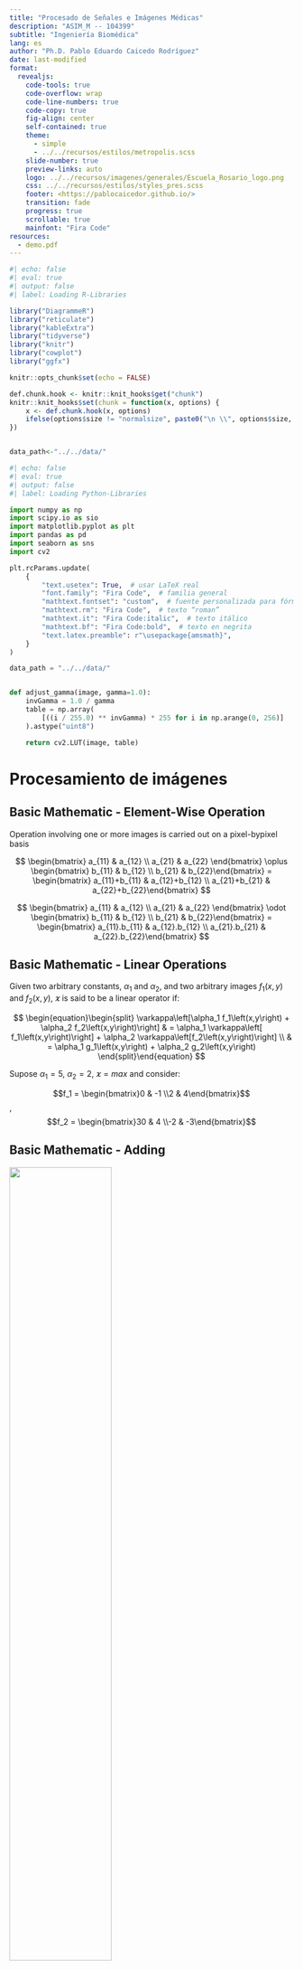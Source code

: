 ```yaml
---
title: "Procesado de Señales e Imágenes Médicas"
description: "ASIM_M -- 104399"
subtitle: "Ingeniería Biomédica"
lang: es
author: "Ph.D. Pablo Eduardo Caicedo Rodríguez"
date: last-modified
format:
  revealjs: 
    code-tools: true
    code-overflow: wrap
    code-line-numbers: true
    code-copy: true
    fig-align: center
    self-contained: true
    theme: 
      - simple
      - ../../recursos/estilos/metropolis.scss
    slide-number: true
    preview-links: auto
    logo: ../../recursos/imagenes/generales/Escuela_Rosario_logo.png
    css: ../../recursos/estilos/styles_pres.scss
    footer: <https://pablocaicedor.github.io/>
    transition: fade
    progress: true
    scrollable: true
    mainfont: "Fira Code"
resources:
  - demo.pdf
---
```


```r
#| echo: false
#| eval: true
#| output: false
#| label: Loading R-Libraries

library("DiagrammeR")
library("reticulate")
library("kableExtra")
library("tidyverse")
library("knitr")
library("cowplot")
library("ggfx")

knitr::opts_chunk$set(echo = FALSE)

def.chunk.hook <- knitr::knit_hooks$get("chunk")
knitr::knit_hooks$set(chunk = function(x, options) {
    x <- def.chunk.hook(x, options)
    ifelse(options$size != "normalsize", paste0("\n \\", options$size, "\n\n", x, "\n\n \\normalsize"), x)
})


data_path<-"../../data/"

```

```python
#| echo: false
#| eval: true
#| output: false
#| label: Loading Python-Libraries

import numpy as np
import scipy.io as sio
import matplotlib.pyplot as plt
import pandas as pd
import seaborn as sns
import cv2

plt.rcParams.update(
    {
        "text.usetex": True,  # usar LaTeX real
        "font.family": "Fira Code",  # familia general
        "mathtext.fontset": "custom",  # fuente personalizada para fórmulas
        "mathtext.rm": "Fira Code",  # texto “roman”
        "mathtext.it": "Fira Code:italic",  # texto itálico
        "mathtext.bf": "Fira Code:bold",  # texto en negrita
        "text.latex.preamble": r"\usepackage{amsmath}",
    }
)

data_path = "../../data/"


def adjust_gamma(image, gamma=1.0):
    invGamma = 1.0 / gamma
    table = np.array(
        [((i / 255.0) ** invGamma) * 255 for i in np.arange(0, 256)]
    ).astype("uint8")

    return cv2.LUT(image, table)

```

# Procesamiento de imágenes

## Basic Mathematic - Element-Wise Operation

::: {.callout-tip title="Definition" collapsible="false"}

Operation involving one or more images is carried out on a pixel-bypixel basis

:::

$$ 
\begin{bmatrix}
a_{11} & a_{12} \\
a_{21} & a_{22}  
\end{bmatrix} \oplus \begin{bmatrix} b_{11} & b_{12} \\  b_{21} & b_{22}\end{bmatrix} = \begin{bmatrix} a_{11}+b_{11} & a_{12}+b_{12} \\  a_{21}+b_{21} & a_{22}+b_{22}\end{bmatrix} $$

$$ 
\begin{bmatrix}
a_{11} & a_{12} \\
a_{21} & a_{22}  
\end{bmatrix} \odot \begin{bmatrix} b_{11} & b_{12} \\  b_{21} & b_{22}\end{bmatrix} = \begin{bmatrix} a_{11}.b_{11} & a_{12}.b_{12} \\  a_{21}.b_{21} & a_{22}.b_{22}\end{bmatrix} $$

## Basic Mathematic - Linear Operations{.scrollable}

::: {.callout-tip title="Definition" collapsible="false"}

Given two arbitrary constants, $\alpha_1$ and $\alpha_2$, and two arbitrary images $f_1\left(x,y\right)$ and $f_2\left(x,y\right)$, $\varkappa$ is said to be a linear operator if:

$$ \begin{equation}\begin{split} \varkappa\left[\alpha_1 f_1\left(x,y\right) + \alpha_2 f_2\left(x,y\right)\right] & =  \alpha_1 \varkappa\left[ f_1\left(x,y\right)\right] + \alpha_2 \varkappa\left[f_2\left(x,y\right)\right] \\ & = \alpha_1 g_1\left(x,y\right) + \alpha_2 g_2\left(x,y\right) \end{split}\end{equation} $$

:::

Supose $\alpha_1 = 5$, $\alpha_2 = 2$, $\varkappa = max$ and consider:

$$f_1 = \begin{bmatrix}0 & -1 \\2 & 4\end{bmatrix}$$, $$f_2 = \begin{bmatrix}30 & 4 \\-2 & -3\end{bmatrix}$$

## Basic Mathematic - Adding


 ![](../../recursos/imagenes/Presentaciones/PSIM/female-chest-x-ray.jpg){fig-align="center" height=60%} 

## Basic Mathematic - Adding {.scrollable}


::: {.panel-tabset} 

## Images



```python
#| echo: false
#| eval: true
#| output: true
#| fig-align: "center"
#| layout: [[45,-10, 45], [100]]
#| label: xray-loading

x_ray_chest = cv2.imread("../../recursos/imagenes/Presentaciones/PSIM/female-chest-x-ray.jpg")
plt.imshow(x_ray_chest, cmap="gray")
plt.show()
image_synt1 = 100*np.abs(np.random.normal(0, 1, x_ray_chest.shape))
plt.imshow(image_synt1)
plt.show()
final_image = np.uint8(x_ray_chest+image_synt1)
plt.imshow(final_image)
plt.show()

```

## Code


```python
#| echo: true
#| eval: false
#| output: false
#| fig-align: "center"
#| label: xray-loading-text

x_ray_chest = cv2.imread("../../recursos/imagenes/Presentaciones/PSIM/female-chest-x-ray.jpg")
plt.imshow(x_ray_chest, cmap="gray")
plt.show()
image_synt1 = 100*np.abs(np.random.normal(0, 1, x_ray_chest.shape))
plt.imshow(image_synt1)
plt.show()
final_image = np.uint8(x_ray_chest+image_synt1)
plt.imshow(final_image)
plt.show()

```

:::

## Basic Mathematic - Multiplying {.scrollable}



::: {.panel-tabset} 

## Images



```python
#| echo: false
#| eval: true
#| output: true
#| fig-align: "center"
#| layout: [[45,-10, 45], [100]]
#| label: xray-loading-mult

x_ray_chest = cv2.imread("../../recursos/imagenes/Presentaciones/PSIM/female-chest-x-ray.jpg")
mask = np.uint8(np.zeros(x_ray_chest.shape))
mask[400:700, 250:600, :]=1
plt.imshow(x_ray_chest)
plt.show()
plt.imshow(255*mask)
plt.show()
plt.imshow(np.multiply(x_ray_chest,mask))
plt.show()

```

## Code


```python
#| echo: true
#| eval: false
#| output: false
#| fig-align: "center"
#| label: xray-loading-text-mult

x_ray_chest = cv2.imread("../../recursos/imagenes/Presentaciones/PSIM/female-chest-x-ray.jpg")
mask = np.uint8(np.zeros(x_ray_chest.shape))
mask[400:700, 250:600, :]=1
plt.imshow(x_ray_chest)
plt.show()
plt.imshow(255*mask)
plt.show()
plt.imshow(np.multiply(x_ray_chest,mask))
plt.show()

```

:::

## Basic Mathematic - Pixel intensity {.scrollable}



::: {.panel-tabset} 

## Images



```python
#| echo: false
#| eval: true
#| output: true
#| fig-align: "center"
#| layout-ncol: 3
#| label: xray-loading-pxinten
#| fig-subcap: 
#|  - "Original"
#|  - "Exp=1.1"
#|  - "Exp=1.2"
#|  - "Exp=0.2"
#|  - "Exp=0.30"
#|  - "Exp=0.5"

x_ray_chest_gray = cv2.cvtColor(x_ray_chest, cv2.COLOR_BGR2GRAY)
plt.imshow(x_ray_chest_gray, cmap="gray")
plt.show()
plt.imshow(np.power(x_ray_chest_gray,1.1), cmap="gray")
plt.show()
plt.imshow(np.power(x_ray_chest_gray,1.2), cmap="gray")
plt.show()
plt.imshow(np.power(x_ray_chest_gray,0.2), cmap="gray")
plt.show()
plt.imshow(np.power(x_ray_chest_gray,0.3), cmap="gray")
plt.show()
plt.imshow(np.power(x_ray_chest_gray,0.5), cmap="gray")
plt.show()

```

## Code


```python
#| echo: true
#| eval: false
#| output: false
#| fig-align: "center"
#| label: xray-loading-text-pxinten

x_ray_chest_gray = cv2.cvtColor(x_ray_chest, cv2.COLOR_BGR2GRAY)
plt.imshow(x_ray_chest_gray, cmap="gray")
plt.show()
plt.imshow(np.power(x_ray_chest_gray,1.1), cmap="gray")
plt.show()
plt.imshow(np.power(x_ray_chest_gray,1.2), cmap="gray")
plt.show()
plt.imshow(np.power(x_ray_chest_gray,0.2), cmap="gray")
plt.show()
plt.imshow(np.power(x_ray_chest_gray,0.3), cmap="gray")
plt.show()
plt.imshow(np.power(x_ray_chest_gray,0.5), cmap="gray")
plt.show()

```

:::


## Basic Mathematic - Pixel intensity {.scrollable}

![Taken from: Gonzalez, Rafael C., y Richard E. Woods. Digital Image Processing. New York, NY: Pearson, 2018.](../../recursos/imagenes/Presentaciones/PSIM/intensity_light.png)

## Basic Mathematic - Pixel intensity {.scrollable}

![Taken from: Gonzalez, Rafael C., y Richard E. Woods. Digital Image Processing. New York, NY: Pearson, 2018.](../../recursos/imagenes/Presentaciones/PSIM/intensity_light2.png)

<!-- TODO: FALTAN MAS APLICACIONES DE LA MATEMATICA BASICA -->

## Neighborhood operations

![Taken from: Gonzalez, Rafael C., y Richard E. Woods. Digital Image Processing. New York, NY: Pearson, 2018.](../../recursos/imagenes/Presentaciones/PSIM/convolution.png)

## Neighborhood Operations

:::{.small_font}

  For example, suppose that the specified operation is to compute the average value of the pixels in a rectangular neighborhood of size mn × centered on $\left(x,y\right)$. The coordinates of pixels in this region are the elements of set $S_{xy}$.

:::




::: {.panel-tabset} 

## Images

::: columns

:::{.column width="50%"}

```python
#| echo: false
#| eval: true
#| output: true
#| label: elderly_load_nf1
#| fig-cap: "Elderly woman image"

elderly = cv2.imread("../../recursos/imagenes/Presentaciones/PSIM/elderly.jpg")
plt.imshow(elderly)

```



:::

:::{.column width="50%"}


```python
#| echo: false
#| eval: true
#| output: true
#| label: elderly_load_nf4
#| fig-cap: "Gray-scale image"

elderly_gray = cv2.cvtColor(elderly, cv2.COLOR_BGR2GRAY)
plt.imshow(elderly_gray, cmap="gray")

```

:::

:::

## code


```python
#| echo: true
#| eval: false
#| output: false
#| label: elderly_load_nf3
#| fig-cap: "Elderly woman image"
#|

elderly = cv2.imread("../../recursos/imagenes/Presentaciones/PSIM/elderly.jpg")
plt.imshow(elderly)
elderly_gray = cv2.cvtColor(elderly, cv2.COLOR_BGR2GRAY)
plt.imshow(elderly_gray, cmap="gray")

```



:::

## Neighborhood operations


::: {.panel-tabset} 

## Original


```python
#| echo: false
#| eval: true
#| output: true
#| label: mean_filter_elderly_gray_a

plt.imshow(elderly_gray, cmap="gray")

N = 10

kernel = np.ones((N,N),np.float32)/(N*N)
dst = cv2.filter2D(elderly_gray,-1,kernel)


```
## Averaging

```python
#| echo: false
#| eval: true
#| output: true
#| label: mean_filter_elderly_gray_b

plt.imshow(dst, cmap="gray")
```

## Code

```python
#| echo: true
#| eval: false
#| output: false
#| label: mean_filter_elderly_gray_c

N = 10
kernel = np.ones((N,N),np.float32)/(N*N)
dst = cv2.filter2D(elderly_gray,-1,kernel)
plt.imshow(dst, cmap="gray")
```
:::



## Neighborhood operations


::: {.panel-tabset} 

## Original


```python
#| echo: false
#| eval: true
#| output: true
#| label: median_filter_elderly_gray_a

plt.imshow(elderly_gray, cmap="gray")

N=11

dst1 = cv2.medianBlur(elderly_gray, N)


```
## Median

```python
#| echo: false
#| eval: true
#| output: true
#| label: median_filter_elderly_gray_b

plt.imshow(dst1, cmap="gray")
```

## Code

```python
#| echo: true
#| eval: false
#| output: false
#| label: median_filter_elderly_gray_c

N=11

dst1 = cv2.medianBlur(elderly_gray, N)
plt.imshow(dst1, cmap="gray")

```
:::

## Neighborhood operations


::: {.panel-tabset} 

## Mean


```python
#| echo: false
#| eval: true
#| output: true
#| label: compare_Blur_filter_A

plt.imshow(dst, cmap="gray")

```
## Median

```python
#| echo: false
#| eval: true
#| output: true
#| label: compare_Blur_filter_B

plt.imshow(dst1, cmap="gray")
```

:::

## Neighborhood operations

![Taken from: Gonzalez, Rafael C., y Richard E. Woods. Digital Image Processing. New York, NY: Pearson, 2018.](../../recursos/imagenes/Presentaciones/PSIM/spatial_trasnformation.png)

## Neighborhood operations

![Taken from: http://datagenetics.com/blog/august32013/index.html](../../recursos/imagenes/Presentaciones/PSIM/spatial_aliasing.png)


## Edge dection{.scrollable}

```python
#| echo: false
#| eval: true
#| output: true
#| label: edge detector
dst = cv2.Canny(elderly_gray, 100, 200)
plt.imshow(dst, cmap="gray")

```

## Edge dection{.scrollable}


![](../../recursos/imagenes/Presentaciones/PSIM/Bordes.png){fig-align="center"} 


## Edge dection{.scrollable}


::: {.panel-tabset} 

## Images Grad Y

```python
#| echo: false
#| eval: true
#| output: true
#| label: sobel detector Y
dst = cv2.Sobel(elderly_gray, cv2.CV_16S, 0, 1,  ksize=3, scale=1, delta=0, borderType= cv2.BORDER_DEFAULT)
dst1 = np.uint8(255*dst/np.max(dst))
plt.imshow(dst, cmap="gray")

```

## Images Grad X

```python
#| echo: false
#| eval: true
#| output: true
#| label: sobel detector X
dst = cv2.Sobel(elderly_gray, cv2.CV_16S, 1, 0,  ksize=3, scale=1, delta=0, borderType= cv2.BORDER_DEFAULT)
dst1 = np.uint8(255*dst/np.max(dst))
plt.imshow(dst, cmap="gray")

```

## Images Grad Trunc Y

```python
#| echo: false
#| eval: true
#| output: true
#| label: sobel detector Y Trunc
dst = cv2.Sobel(elderly_gray, cv2.CV_16S, 0, 1,  ksize=3, scale=1, delta=0, borderType= cv2.BORDER_DEFAULT)
dst1 = np.uint8(255*dst/np.max(dst))
plt.imshow(dst1, cmap="gray")

```

## Images Trunc Grad X

```python
#| echo: false
#| eval: true
#| output: true
#| label: sobel detector X Trunc
dst = cv2.Sobel(elderly_gray, cv2.CV_16S, 1, 0,  ksize=3, scale=1, delta=0, borderType= cv2.BORDER_DEFAULT)
dst1 = np.uint8(255*dst/np.max(dst))
plt.imshow(dst1, cmap="gray")

```

## Code

```python
#| echo: true
#| eval: false
#| output: false
#| label: sobel detector code
dst = cv2.Sobel(elderly_gray, cv2.CV_16S, 1, 0,  ksize=3, scale=1, delta=0, borderType= cv2.BORDER_DEFAULT)
dst1 = np.uint8(255*dst/np.max(dst))
plt.imshow(dst1, cmap="gray")

```


:::

## Histogram


::: {.panel-tabset} 

## Histogram

```python
#| echo: false
#| eval: true
#| output: true
#| label: Histogram

elderly_hist = cv2.calcHist(elderly_gray, [0], None, [256], [0,256])
plt.plot(elderly_hist, color="gray")

```

## Code

```python
#| echo: true
#| eval: false
#| output: false
#| label: Histogram Code

elderly_hist = cv2.calcHist(elderly_gray, [0], None, [256], [0,256])
plt.plot(elderly_hist, color="gray")

```



:::

## Histogram


::: {.panel-tabset} 

## First thing to do

+---+---+---+---+---+---+---+---+---+---+
| 3 | 3 | 2 | 2 | 1 | 1 | 0 | 3 | 0 | 1 |
+---+---+---+---+---+---+---+---+---+---+
| 2 | 2 | 2 | 3 | 2 | 2 | 0 | 2 | 2 | 1 |
+---+---+---+---+---+---+---+---+---+---+
| 0 | 3 | 2 | 0 | 1 | 1 | 3 | 1 | 1 | 1 |
+---+---+---+---+---+---+---+---+---+---+
| 3 | 0 | 2 | 0 | 2 | 3 | 1 | 0 | 2 | 1 |
+---+---+---+---+---+---+---+---+---+---+
| 2 | 2 | 0 | 0 | 3 | 1 | 3 | 1 | 3 | 1 |
+---+---+---+---+---+---+---+---+---+---+
| 3 | 3 | 2 | 0 | 3 | 0 | 3 | 2 | 0 | 3 |
+---+---+---+---+---+---+---+---+---+---+
| 3 | 3 | 1 | 1 | 2 | 3 | 0 | 3 | 1 | 3 |
+---+---+---+---+---+---+---+---+---+---+
| 3 | 1 | 3 | 3 | 2 | 0 | 3 | 0 | 2 | 1 |
+---+---+---+---+---+---+---+---+---+---+
| 2 | 1 | 1 | 3 | 3 | 1 | 3 | 2 | 2 | 1 |
+---+---+---+---+---+---+---+---+---+---+
| 0 | 3 | 2 | 2 | 1 | 1 | 0 | 0 | 0 | 0 |
+---+---+---+---+---+---+---+---+---+---+




## Image


```python
#| echo: false
#| eval: true
#| output: true
#| label: histogram-base
#| layout-ncol: 2

elderly = cv2.imread("../../recursos/imagenes/Presentaciones/PSIM/elderly.jpg")
elderly_gray = cv2.cvtColor(elderly, cv2.COLOR_BGR2GRAY)
plt.imshow(elderly_gray, cmap="gray", vmin=0, vmax=255)
plt.show()


elderly_hist = cv2.calcHist(elderly_gray, [0], None, [256], [0,256])
plt.plot(elderly_hist, color="red")
plt.show()

```

## Code


```python
#| echo: true
#| eval: false
#| output: false
#| label: histogram-base-code

elderly = cv2.imread("../../recursos/imagenes/Presentaciones/PSIM/elderly.jpg")
elderly_gray = cv2.cvtColor(elderly, cv2.COLOR_BGR2GRAY)
plt.imshow(elderly_gray, cmap="gray", vmin=0, vmax=255)
plt.show()


elderly_hist = cv2.calcHist(elderly_gray, [0], None, [256], [0,256])
plt.plot(elderly_hist, color="red")
plt.show()

```

## Recommended Reading

cv2.calcHist(images, channels, mask, histSize, ranges)

[Help Docs Opencv](https://docs.opencv.org/3.4/d6/dc7/group__imgproc__hist.html#ga4b2b5fd75503ff9e6844cc4dcdaed35d)

:::

## Histogram{.scrollable}


::: {.panel-tabset} 

## Images

```python
#| echo: false
#| eval: true
#| output: true
#| label: histogram
#| layout-ncol: 2

elderly = cv2.imread("../../recursos/imagenes/Presentaciones/PSIM/elderly.jpg")
elderly_gray = cv2.cvtColor(elderly, cv2.COLOR_BGR2GRAY)
plt.imshow(elderly_gray, cmap="gray", vmin=0, vmax=255)
plt.show()
elderly_hist = cv2.calcHist(elderly_gray, [0], None, [256], [0,256])
plt.plot(elderly_hist, color="red")
plt.show()
elderly_gray_light = adjust_gamma(image=elderly_gray, gamma=2)
plt.imshow(elderly_gray_light, cmap="gray", vmin=0, vmax=255)
plt.show()
elderly_hist_light = cv2.calcHist(elderly_gray_light, [0], None, [256], [0,256])
plt.plot(elderly_hist_light, color="red")
plt.show()
elderly_gray_dark = adjust_gamma(image=elderly_gray, gamma=0.3)
plt.imshow(elderly_gray_dark, cmap="gray", vmin=0, vmax=255)
plt.show()
elderly_hist_dark = cv2.calcHist(elderly_gray_dark, [0], None, [256], [0,256])
plt.plot(elderly_hist_dark, color="red")
plt.show()
elderly_gray_lowcontrast=np.uint8(0.1*elderly_gray)+172
plt.imshow(elderly_gray_lowcontrast, cmap="gray", vmin=0, vmax=255)
plt.show()
elderly_hist_lowcontrast = cv2.calcHist(elderly_gray_lowcontrast, [0], None, [256], [0,256])
plt.plot(elderly_hist_lowcontrast, color="red")
plt.show()
```

## Code 
```python
#| echo: true
#| eval: false
#| output: false
#| label: histogram-code

def adjust_gamma(image, gamma=1.0):
   invGamma = 1.0 / gamma
   table = np.array([((i / 255.0) ** invGamma) * 255
      for i in np.arange(0, 256)]).astype("uint8")

   return cv2.LUT(image, table)

elderly = cv2.imread("../../recursos/imagenes/Presentaciones/PSIM/elderly.jpg")
elderly_gray = cv2.cvtColor(elderly, cv2.COLOR_BGR2GRAY)
plt.imshow(elderly_gray, cmap="gray", vmin=0, vmax=255)
plt.show()
elderly_hist = cv2.calcHist(elderly_gray, [0], None, [256], [0,256])
plt.plot(elderly_hist, color="red")
plt.show()
elderly_gray_light = adjust_gamma(image=elderly_gray, gamma=2)
plt.imshow(elderly_gray_light, cmap="gray", vmin=0, vmax=255)
plt.show()
elderly_hist_light = cv2.calcHist(elderly_gray_light, [0], None, [256], [0,256])
plt.plot(elderly_hist_light, color="red")
plt.show()
elderly_gray_dark = adjust_gamma(image=elderly_gray, gamma=0.3)
plt.imshow(elderly_gray_dark, cmap="gray", vmin=0, vmax=255)
plt.show()
elderly_hist_dark = cv2.calcHist(elderly_gray_dark, [0], None, [256], [0,256])
plt.plot(elderly_hist_dark, color="red")
plt.show()
elderly_gray_lowcontrast=np.uint8(0.1*elderly_gray)+172
plt.imshow(elderly_gray_lowcontrast, cmap="gray", vmin=0, vmax=255)
plt.show()
elderly_hist_lowcontrast = cv2.calcHist(elderly_gray_lowcontrast, [0], None, [256], [0,256])
plt.plot(elderly_hist_lowcontrast, color="red")
plt.show()
```

:::

## Histogram Equalization

::: {.callout-note title="Algorithm"}

1. Calculate Histogram: Calculate the histogram of the original image, showing the frequency distribution of each intensity level.
2. Calculate Cumulative Distribution Function (CDF): Calculate the cumulative distribution function (CDF) of the histogram. The CDF represents the cumulative sum of frequencies for each intensity level.
3. Equalization: For each pixel in the original image, calculate the new intensity value using the formula:
$$New_value = (CDF(old value) * (L-1))$$
where L is the number of intensity levels (e.g., 256 for an 8-bit image).
4. Assign New Values: Assign the new intensity values calculated in step 3 to the equalized image.

:::


## Histogram Equalization


::: {.panel-tabset} 

## Images

```python
#| echo: false
#| eval: true
#| output: true
#| label: histogram-equalization
#| layout-ncol: 2

plt.imshow(elderly_gray_lowcontrast, cmap="gray", vmin=0, vmax=255)
plt.show()

plt.plot(elderly_hist_lowcontrast, color="red")
plt.show()

elderly_hist_equ = cv2.equalizeHist(elderly_gray_lowcontrast)
plt.imshow(elderly_hist_equ, cmap="gray", vmin=0, vmax=255)
plt.show()

elderly_hist_equ = cv2.calcHist(elderly_hist_equ, [0], None, [256], [0,256])
plt.plot(elderly_hist_equ, color="red")
plt.show()

```

## Code 

```python
#| echo: true
#| eval: false
#| output: false
#| label: histogram-equalization-code

plt.imshow(elderly_gray_lowcontrast, cmap="gray", vmin=0, vmax=255)
plt.show()

plt.plot(elderly_hist_lowcontrast, color="red")
plt.show()

elderly_hist_equ = cv2.equalizeHist(elderly_gray_lowcontrast)
plt.imshow(elderly_hist_equ, cmap="gray", vmin=0, vmax=255)
plt.show()

elderly_hist_equ = cv2.calcHist(elderly_hist_equ, [0], None, [256], [0,256])
plt.plot(elderly_hist_equ, color="red")
plt.show()

```

## Recommended Reading

[Histogram Equalization OPENCV tutorial](https://docs.opencv.org/4.x/d5/daf/tutorial_py_histogram_equalization.html)

:::

## Histogram Matching


:::{.panel-tabset}

## Explain

![Taken from [PyImageSearch](https://pyimagesearch.com/2021/02/08/histogram-matching-with-opencv-scikit-image-and-python/)](../../recursos/imagenes/Presentaciones/PSIM/opencv_histogram_matching_cdf.png)

## Algorithm

**Step 1: Calculate Histogram**s
Compute the histograms of the source image (Hs) and target image (Ht) for intensity values (r).

**Step 2: Calculate CDF**s
Compute the cumulative distribution functions (CDFs) for the source image (CDFs) and target image (CDFt).

**Step 3: Establish Correspondenc**e
Find the corresponding intensity values between the source and target images using the inverse CDF of the target image.

**Step 4: Apply Transformatio**n
Apply the intensity transformation to the source image using the established correspondence.

**Step 5: Verify Similarity**
Calculate the mean absolute difference between the transformed source image and the target image to verify their similarity.

## Result

```python
#| echo: false
#| eval: true
#| output: true
#| label: Histogram Matching

# Cargar la imagen fuente y objetivo
plt.imshow(np.concatenate((elderly_gray, elderly_gray_lowcontrast), axis=1))
plt.show()

# Calcula los histogramas
hist_s = cv2.calcHist([elderly_gray_lowcontrast], [0], None, [256], [0, 256])
hist_t = cv2.calcHist([elderly_gray], [0], None, [256], [0, 256])

# Calcula las CDF
cdf_s = np.cumsum(hist_s)
cdf_t = np.cumsum(hist_t)

# Establece la correspondencia
r_t = np.interp(cdf_s, cdf_t, np.arange(256))

# Aplica la transformación
img_t_match = cv2.LUT(elderly_gray_lowcontrast, r_t)
plt.imshow(img_t_match)
plt.axis("off")
plt.show()

# Verifica la similitud
diff = np.mean(np.abs(img_t_match - elderly_gray))

print(f'Diferencia media absoluta: {diff}')

```

## Code

```python
#| echo: true
#| eval: false
#| output: false
#| label: Histogram Matching Code

# Cargar la imagen fuente y objetivo
img_s = cv2.imread('imagen_fuente.jpg')
img_t = cv2.imread('imagen_objetivo.jpg')

# Calcula los histogramas
hist_s = cv2.calcHist([img_s], [0], None, [256], [0, 256])
hist_t = cv2.calcHist([img_t], [0], None, [256], [0, 256])

# Calcula las CDF
cdf_s = np.cumsum(hist_s)
cdf_t = np.cumsum(hist_t)

# Establece la correspondencia
r_t = np.interp(cdf_s, cdf_t, np.arange(256))

# Aplica la transformación
img_t_match = cv2.LUT(img_s, r_t)

# Verifica la similitud
diff = np.mean(np.abs(img_t_match - img_t))

print(f'Diferencia media absoluta: {diff}')

```

:::

